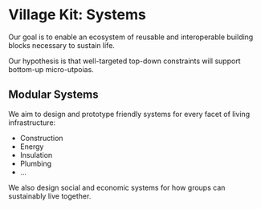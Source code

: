 # Village Kit: Systems

Our goal is to enable an ecosystem of reusable and interoperable building blocks necessary to sustain life.

Our hypothesis is that well-targeted top-down constraints will support bottom-up micro-utpoias.

## Modular Systems

We aim to design and prototype friendly systems for every facet of living infrastructure:

- Construction
- Energy
- Insulation
- Plumbing
- ...

We also design social and economic systems for how groups can sustainably live together.
